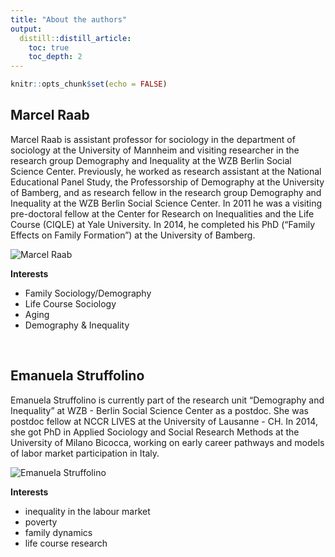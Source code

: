 ---
title: "About the authors"
output:
  distill::distill_article:
    toc: true
    toc_depth: 2
---

```{r setup, include=FALSE}
knitr::opts_chunk$set(echo = FALSE)
```

## Marcel Raab

Marcel Raab is assistant professor for sociology in the department of sociology at the University of Mannheim and visiting researcher in the research group Demography and Inequality at the WZB Berlin Social Science Center. Previously, he worked as research assistant at the National Educational Panel Study, the Professorship of Demography at the University of Bamberg, and as research fellow in the research group Demography and Inequality at the WZB Berlin Social Science Center. In 2011 he was a visiting pre-doctoral fellow at the Center for Research on Inequalities and the Life Course (CIQLE) at Yale University. In 2014, he completed his PhD (“Family Effects on Family Formation”) at the University of Bamberg.

<aside>
<img src="https://lh3.googleusercontent.com/IVSlD0DfMmy6m2oUFByGvpWCNvPACK4TXnrfMILAS73kfLJbdecLQqgnZE6nDmjO0ArZMJe66ovILShePRg=s440-rw" class="img-circle" alt="Marcel Raab">
</aside>


**Interests**  

- Family Sociology/Demography
- Life Course Sociology
- Aging
- Demography & Inequality

\

## Emanuela Struffolino 

Emanuela Struffolino is currently part of the research unit "Demography and Inequality" at WZB - Berlin Social Science Center as a postdoc. She was postdoc fellow at NCCR LIVES at the University of Lausanne - CH. In 2014, she got PhD in Applied Sociology and Social Research Methods at the University of Milano Bicocca, working on early career pathways and models of labor market participation in Italy. 

<aside>
<img src="https://i1.rgstatic.net/ii/profile.image/315266821492738-1452176875846_Q128/Emanuela_Struffolino.jpg" class="img-circle" alt="Emanuela Struffolino">
</aside>

**Interests**  

- inequality in the labour market
- poverty 
- family dynamics
- life course research
